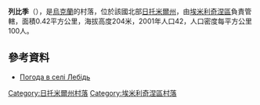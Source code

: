 {{coord|50|54|33|N|28|2|37|E|scale:30000|display=title}}

'''列比季'''（{{lang-uk|Лебідь}}），是[[烏克蘭|烏克蘭]]的村落，位於該國北部[[日托米爾州|日托米爾州]]，由[[埃米利奇涅區|埃米利奇涅區]]負責管轄，面積0.42平方公里，海拔高度204米，2001年人口42，人口密度每平方公里100人。

==參考資料== 
* [http://weather.in.ua/ua/zhitomirskaja/13111 Погода в селі Лебідь] {{Wayback|url=http://weather.in.ua/ua/zhitomirskaja/13111 |date=20111219134643 }}

{{DEFAULTSORT:Лебідь}}
[[Category:日托米爾州村落|Category:日托米爾州村落]]
[[Category:埃米利奇涅區村落|Category:埃米利奇涅區村落]]


{{Zhytomyr-geo-stub}}